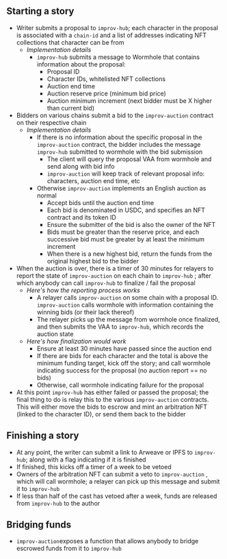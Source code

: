 ## Starting a story

- Writer submits a proposal to `improv-hub`; each character in the proposal is associated with a `chain-id` and a list of addresses indicating NFT collections that character can be from
    - *Implementation details*
        - `improv-hub` submits a message to Wormhole that contains information about the proposal:
            - Proposal ID
            - Character IDs, whitelisted NFT collections
            - Auction end time
            - Auction reserve price (minimum bid price)
            - Auction minimum increment (next bidder must be X higher than current bid)
- Bidders on various chains submit a bid to the `improv-auction` contract on their respective chain
    - *Implementation details*
        - If there is no information about the specific proposal in the `improv-auction` contract, the bidder includes the message `improv-hub` submitted to wormhole with the bid submission
            - The client will query the proposal VAA from wormhole and send along with bid info
            - `improv-auction` will keep track of relevant proposal info: characters, auction end time, etc
        - Otherwise `improv-auction` implements an English auction as normal
            - Accept bids until the auction end time
            - Each bid is denominated in USDC, and specifies an NFT contract and its token ID
            - Ensure the submitter of the bid is also the owner of the NFT
            - Bids must be greater than the reserve price, and each successive bid must be greater by at least the minimum increment
            - When there is a new highest bid, return the funds from the original highest bid to the bidder
- When the auction is over, there is a timer of 30 minutes for relayers to report the state of  `improv-auction` on each chain to `improv-hub` ; after which anybody can call `improv-hub` to finalize / fail the proposal
    - *Here's how the reporting process works*
        - A relayer calls `improv-auction` on some chain with a proposal ID. `improv-auction` calls wormhole with information containing the winning bids (or their lack thereof)
        - The relayer picks up the message from wormhole once finalized, and then submits the VAA to `improv-hub`, which records the auction state
    - *Here's how finalization would work*
        - Ensure at least 30 minutes have passed since the auction end
        - If there are bids for each character and the total is above the minimum funding target, kick off the story; and call wormhole indicating success for the proposal (no auction report == no bids)
        - Otherwise, call wormhole indicating failure for the proposal
- At this point `improv-hub` has either failed or passed the proposal; the final thing to do is relay this to the various `improv-auction` contracts. This will either move the bids to escrow and mint an arbitration NFT (linked to the character ID), or send them back to the bidder

## Finishing a story

- At any point, the writer can submit a link to Arweave or IPFS to `improv-hub`; along with a flag indicating if it is finished
- If finished, this kicks off a timer of a week to be vetoed
- Owners of the arbitration NFT can submit a veto to `improv-auction` , which will call wormhole; a relayer can pick up this message and submit it to `improv-hub`
- If less than half of the cast has vetoed after a week, funds are released from `improv-hub` to the author

## Bridging funds

- `improv-auction`exposes a function that allows anybody to bridge escrowed funds from it to `improv-hub`